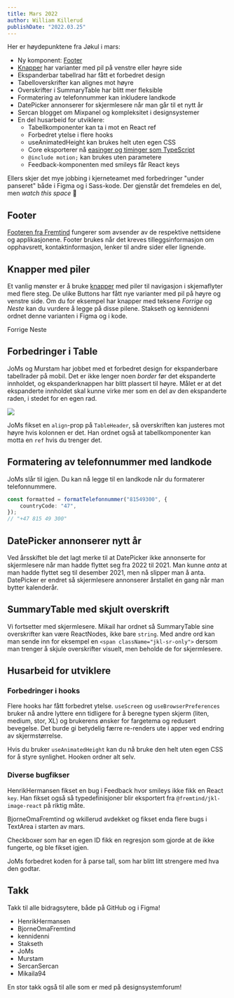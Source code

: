 ```yaml
---
title: Mars 2022
author: William Killerud
publishDate: "2022.03.25"
---
```



Her er høydepunktene fra Jøkul i mars:

-   Ny komponent: [Footer](/komponenter/footer)
-   [Knapper](/komponenter/buttons) har varianter med pil på venstre eller høyre side
-   Ekspanderbar tabellrad har fått et forbedret design
-   Tabelloverskrifter kan alignes mot høyre
-   Overskrifter i SummaryTable har blitt mer fleksible
-   Formatering av telefonnummer kan inkludere landkode
-   DatePicker annonserer for skjermlesere når man går til et nytt år
-   Sercan blogget om Mixpanel og kompleksitet i designsystemer
-   En del husarbeid for utviklere:
    -   Tabellkomponenter kan ta i mot en React ref
    -   Forbedret ytelse i flere hooks
    -   useAnimatedHeight kan brukes helt uten egen CSS
    -   Core eksporterer nå [easinger og timinger som TypeScript](https://github.com/fremtind/jokul/pull/2794/commits/58515c857be6ed9d598e3147a6e6600fbb766d2a)
    -   `@include motion;` kan brukes uten parametere
    -   Feedback-komponenten med smileys får React keys

Ellers skjer det mye jobbing i kjerneteamet med forbedringer "under panseret" både i Figma og i Sass-kode. Der gjenstår det fremdeles en del, men _watch this space_ 👀

## Footer

[Footeren fra Fremtind](/komponenter/footer) fungerer som avsender av de respektive nettsidene og applikasjonene. Footer brukes når det kreves tilleggsinformasjon om opphavsrett, kontaktinformasjon, lenker til andre sider eller lignende.

<ComponentExample title="Footer" scrollable component={FooterExample} knobs={footerExampleKnobs} />

## Knapper med piler

Et vanlig mønster er å bruke [knapper](/komponenter/buttons) med piler til navigasjon i skjemaflyter med flere steg. De ulike Buttons har fått nye varianter med pil på høyre og venstre side. Om du for eksempel har knapper med teksene _Forrige_ og _Neste_ kan du vurdere å legge på disse pilene. Stakseth og kennidenni ordnet denne varianten i Figma og i kode.

<div>
    <SecondaryButton arrow="left" className="jkl-spacing-s--right">
        Forrige
    </SecondaryButton>
    <PrimaryButton arrow="right">Neste</PrimaryButton>
</div>

## Forbedringer i Table

JoMs og Murstam har jobbet med et forbedret design for ekspanderbare tabellrader på mobil. Det er ikke lenger noen _border_ før det ekspanderte innholdet, og ekspanderknappen har blitt plassert til høyre. Målet er at det ekspanderte innholdet skal kunne virke mer som en del av den ekspanderte raden, i stedet for en egen rad.

![](/assets/blog/updates/mars-2022/ekspander-rad.gif)

JoMs fikset en `align`-prop på `TableHeader`, så overskriften kan justeres mot høyre hvis kolonnen er det. Han ordnet også at tabellkomponenter kan motta en `ref` hvis du trenger det.

## Formatering av telefonnummer med landkode

JoMs slår til igjen. Du kan nå legge til en landkode når du formaterer telefonnummere.

```ts
const formatted = formatTelefonnummer("81549300", {
    countryCode: "47",
});
// "+47 815 49 300"
```

## DatePicker annonserer nytt år

Ved årsskiftet ble det lagt merke til at DatePicker ikke annonserte for skjermlesere når man hadde flyttet seg fra 2022 til 2021. Man kunne _anta_ at man hadde flyttet seg til desember 2021, men nå slipper man å anta. DatePicker er endret så skjermlesere annonserer årstallet én gang når man bytter kalenderår.

## SummaryTable med skjult overskrift

Vi fortsetter med skjermlesere. Mikail har ordnet så SummaryTable sine overskrifter kan være ReactNodes, ikke bare `string`. Med andre ord kan man sende inn for eksempel en `<span className="jkl-sr-only">` dersom man trenger å skjule overskrifter visuelt, men beholde de for skjermlesere.

## Husarbeid for utviklere

### Forbedringer i hooks

Flere hooks har fått forbedret ytelse. `useScreen` og `useBrowserPreferences` bruker nå andre lyttere enn tidligere for å beregne typen skjerm (liten, medium, stor, XL) og brukerens ønsker for fargetema og redusert bevegelse. Det burde gi betydelig færre re-renders ute i apper ved endring av skjermstørrelse.

Hvis du bruker `useAnimatedHeight` kan du nå bruke den helt uten egen CSS for å styre synlighet. Hooken ordner alt selv.

### Diverse bugfikser

HenrikHermansen fikset en bug i Feedback hvor smileys ikke fikk en React `key`. Han fikset også så typedefinisjoner blir eksportert fra `@fremtind/jkl-image-react` på riktig måte.

BjorneOmaFremtind og wkillerud avdekket og fikset enda flere bugs i TextArea i starten av mars.

Checkboxer som har en egen ID fikk en regresjon som gjorde at de ikke fungerte, og ble fikset igjen.

JoMs forbedret koden for å parse tall, som har blitt litt strengere med hva den godtar.

## Takk

Takk til alle bidragsytere, både på GitHub og i Figma!

-   HenrikHermansen
-   BjorneOmaFremtind
-   kennidenni
-   Stakseth
-   JoMs
-   Murstam
-   SercanSercan
-   Mikaila94

En stor takk også til alle som er med på designsystemforum!
